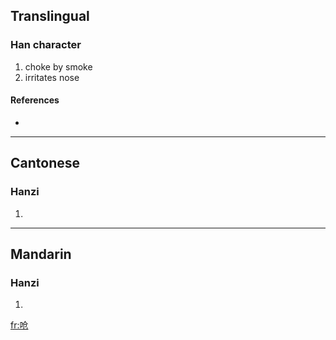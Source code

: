 {{also|嗆}}
==Translingual==

===Han character===
{{Han char|rn=30|rad=口|as=04|sn=7|four=|canj=口人尸山 (ROSU)}}

# choke by smoke
# irritates nose

====References====
* {{Han ref|kx=0181.191|hdz=10592.060|uh=545B|ud=21595}}

----

==Cantonese==

===Hanzi===
{{yue-hanzi|jyut=|y=cheung1}}

# {{defn|Cantonese}}

----

==Mandarin==

===Hanzi===
{{cmn-hanzi|tra=嗆|pin=[[qiāng]] ([[qiang1]]), [[qiàng]] ([[qiang4]])|wg=ch'iang<sup>1</sup>, ch'iang<sup>4</sup>}}

# {{defn|Mandarin}}

[[fr:呛]]